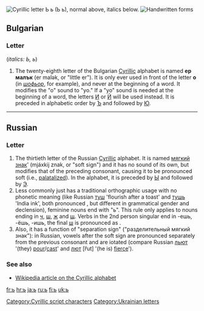 {{Cyrillic character info|hex=44c|name=CYRILLIC SMALL LETTER SOFT SIGN}}
[[File:Cyrillic Soft Sign.png|thumb|right|Cyrillic letter '''Ь ь'''<br/>
(''Ь ь''), normal above, italics below.]]
[[File:30-Russian alphabet-ь.svg|thumb|Handwritten forms]]
==Bulgarian==

===Letter===
{{infl|bg|letter|sc=Cyrl|lower case||upper case|Ь}} (''italics: Ь, ь'')

# The twenty-eighth letter of the Bulgarian [[Cyrillic]] alphabet is named '''ер малък''' (er malək, or "little er"). It is only ever used in front of the letter '''о''' (in ''[[шофьор]]'', for example), and never at the beginning of a word. It modifies the "o" sound to "yo." If a "yo" sound is needed at the beginning of a word, the letters [[и|И]] or [[й|Й]] will be used instead. It is preceded in alphabetic order by [[ъ|Ъ]] and followed by [[ю|Ю]].

----

==Russian==
{{wikipedia|Soft sign}}

===Letter===
{{infl|ru|letter|sc=Cyrl|lower case||upper case|Ь}}

# The thirtieth letter of the Russian [[Cyrillic]] alphabet. It is named [[мягкий знак]]' (mjáxkij znak, or "soft sign") and it has no sound of its own, but modifies that of the preceding consonant, causing it to be pronounced soft (i.e., [[palatal]]ized). In the alphabet, it is preceded by [[ы|Ы]] and followed by [[э|Э]].
# Less commonly just has a traditional orthographic usage with no phonetic meaning (like Russian [[туш]] 'flourish after a toast' and [[тушь]] 'India ink', both pronounced {{IPAchar|[tuʂ]}}, but different in grammatical gender and declension), feminine nouns end with "ь". This rule only applies to nouns ending in [[ч]], [[ш]], [[ж]] and [[щ]]. Verbs in the 2nd person singular end in -ешь, -ёшь, -ишь, the final [[ш#Russian|ш]] is pronounced as {{IPAchar|[ʂ]}}.
# Also, it has a function of "separation sign" ("разделительный мягкий знак"): in Russian, vowels after the soft sign are pronounced separately from the previous consonant and are iotated (compare Russian [[лить|льют]] {{IPAchar|[lʲjut]}} '(they) [[pour]]/[[cast]]' and [[лютый|лют]] [lʲut] '(he is) [[fierce]]').

===See also===
* [[w:Cyrillic alphabet|Wikipedia article on the Cyrillic alphabet]]

[[Category:Cyrillic script characters]]
[[Category:Ukrainian letters]]

[[fr:ь]]
[[hr:ь]]
[[ja:ь]]
[[ru:ь]]
[[fi:ь]]
[[uk:ь]]